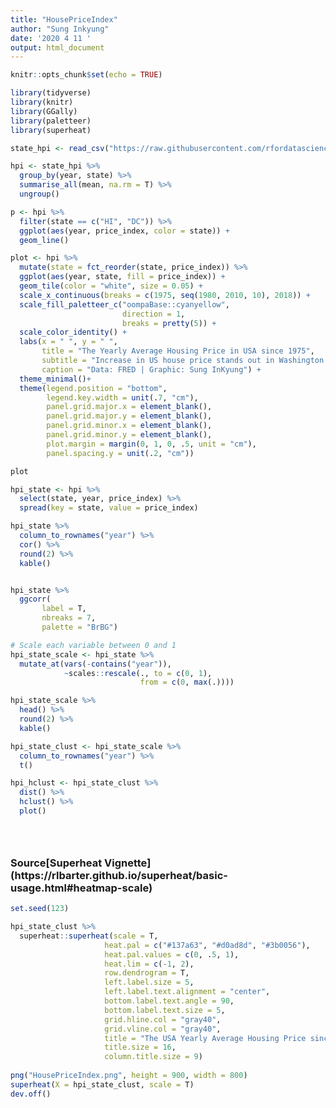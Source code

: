 ```yaml
---
title: "HousePriceIndex"
author: "Sung Inkyung"
date: '2020 4 11 '
output: html_document
---
```


```r
knitr::opts_chunk$set(echo = TRUE)
```

```r
library(tidyverse)
library(knitr)
library(GGally)
library(paletteer)
library(superheat)
```


```r
state_hpi <- read_csv("https://raw.githubusercontent.com/rfordatascience/tidytuesday/master/data/2019/2019-02-05/state_hpi.csv")

```


```r
hpi <- state_hpi %>% 
  group_by(year, state) %>% 
  summarise_all(mean, na.rm = T) %>% 
  ungroup()

p <- hpi %>%
  filter(state == c("HI", "DC")) %>% 
  ggplot(aes(year, price_index, color = state)) +
  geom_line() 
```


```r
plot <- hpi %>% 
  mutate(state = fct_reorder(state, price_index)) %>% 
  ggplot(aes(year, state, fill = price_index)) +
  geom_tile(color = "white", size = 0.05) +
  scale_x_continuous(breaks = c(1975, seq(1980, 2010, 10), 2018)) +
  scale_fill_paletteer_c("oompaBase::cyanyellow",
                         direction = 1,
                         breaks = pretty(5)) +
  scale_color_identity() +
  labs(x = " ", y = " ", 
       title = "The Yearly Average Housing Price in USA since 1975",
       subtitle = "Increase in US house price stands out in Washington DC and Hawaii over last 43years",
       caption = "Data: FRED | Graphic: Sung InKyung") +
  theme_minimal()+
  theme(legend.position = "bottom",
        legend.key.width = unit(.7, "cm"),
        panel.grid.major.x = element_blank(),
        panel.grid.major.y = element_blank(),
        panel.grid.minor.x = element_blank(),
        panel.grid.minor.y = element_blank(),
        plot.margin = margin(0, 1, 0, .5, unit = "cm"),
        panel.spacing.y = unit(.2, "cm"))

plot
```


```r
hpi_state <- hpi %>% 
  select(state, year, price_index) %>% 
  spread(key = state, value = price_index)

hpi_state %>% 
  column_to_rownames("year") %>% 
  cor() %>% 
  round(2) %>% 
  kable()


hpi_state %>% 
  ggcorr(
       label = T,
       nbreaks = 7,
       palette = "BrBG")

# Scale each variable between 0 and 1
hpi_state_scale <- hpi_state %>% 
  mutate_at(vars(-contains("year")),
            ~scales::rescale(., to = c(0, 1),
                             from = c(0, max(.))))

hpi_state_scale %>% 
  head() %>% 
  round(2) %>% 
  kable()

hpi_state_clust <- hpi_state_scale %>% 
  column_to_rownames("year") %>% 
  t()

hpi_hclust <- hpi_state_clust %>% 
  dist() %>% 
  hclust() %>% 
  plot()





```
### Source[Superheat Vignette] (https://rlbarter.github.io/superheat/basic-usage.html#heatmap-scale)

```r
set.seed(123)

hpi_state_clust %>% 
  superheat::superheat(scale = T,
                     heat.pal = c("#137a63", "#d0ad8d", "#3b0056"),
                     heat.pal.values = c(0, .5, 1),
                     heat.lim = c(-1, 2),
                     row.dendrogram = T,
                     left.label.size = 5,
                     left.label.text.alignment = "center",
                     bottom.label.text.angle = 90,
                     bottom.label.text.size = 5,
                     grid.hline.col = "gray40",
                     grid.vline.col = "gray40",
                     title = "The USA Yearly Average Housing Price since 1975",
                     title.size = 16,
                     column.title.size = 9)
  
png("HousePriceIndex.png", height = 900, width = 800)
superheat(X = hpi_state_clust, scale = T)
dev.off()
```
